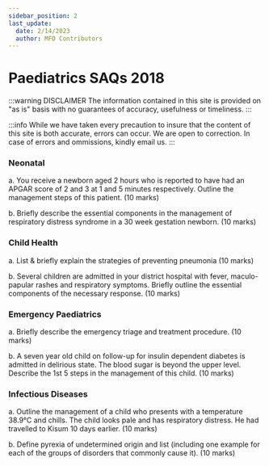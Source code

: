 ```yaml
---
sidebar_position: 2
last_update:
  date: 2/14/2023
  author: MFD Contributors
---
```


# Paediatrics SAQs 2018

:::warning DISCLAIMER
The information contained in this site is provided on "as is" basis with no guarantees of accuracy, usefulness or timeliness.
:::

:::info
While we have taken every precaution to insure that the content of this site is both accurate, errors can occur. We are open to correction. In case of errors and ommissions, kindly email us.
:::

### Neonatal

a. You receive a newborn aged 2 hours who is reported to have had an APGAR score of 2 and 3 at 1 and 5 minutes respectively. Outline the management steps of this patient. (10 marks)

b. Briefly describe the essential components in the management of respiratory distress syndrome in a 30 week gestation newborn. (10 marks)

### Child Health

a. List & briefly explain the strategies of preventing pneumonia (10 marks)

b. Several children are admitted in your district hospital with fever, maculo-papular rashes and respiratory symptoms. Briefly outline the essential components of the necessary response. (10 marks)

### Emergency Paediatrics

a. Briefly describe the emergency triage and treatment procedure. (10 marks)

b. A seven year old child on follow-up for insulin dependent diabetes is admitted in delirious state. The blood sugar is beyond the upper level. Describe the 1st 5 steps in the management of this child. (10 marks)

### Infectious Diseases

a. Outline the management of a child who presents with a temperature 38.9°C and chills. The child looks pale and has respiratory distress. He had travelled to Kisum 10 days earlier. (10 marks)

b. Define pyrexia of undetermined origin and list (including one example for each of the groups of disorders that commonly cause it). (10 marks)
